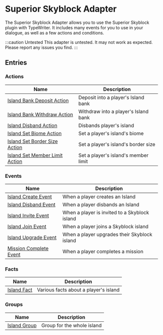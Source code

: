 # Superior Skyblock Adapter

The Superior Skyblock Adapter allows you to use the Superior Skyblock plugin with TypeWriter.
It includes many events for you to use in your dialogue, as well as a few actions and conditions.

:::caution Untested
This adapter is untested. It may not work as expected. Please report any issues you find.
:::

## Entries

### Actions

| Name | Description |
| ---- | ----------- |
| [Island Bank Deposit Action](SuperiorSkyblockAdapter/entries/action/island_bank_deposit) | Deposit into a player's Island bank |
| [Island Bank Withdraw Action](SuperiorSkyblockAdapter/entries/action/island_bank_withdraw) | Withdraw into a player's Island bank |
| [Island Disband Action](SuperiorSkyblockAdapter/entries/action/island_disband) | Disbands player's island |
| [Island Set Biome Action](SuperiorSkyblockAdapter/entries/action/island_set_biome) | Set a player's island's biome |
| [Island Set Border Size Action](SuperiorSkyblockAdapter/entries/action/island_set_border_size) | Set a player's island's border size |
| [Island Set Member Limit Action](SuperiorSkyblockAdapter/entries/action/island_set_member_limit) | Set a player's island's member limit |

### Events

| Name | Description |
| ---- | ----------- |
| [Island Create Event](SuperiorSkyblockAdapter/entries/event/on_island_create) | When a player creates an Island |
| [Island Disband Event](SuperiorSkyblockAdapter/entries/event/on_island_disband) | When a player disbands an Island |
| [Island Invite Event](SuperiorSkyblockAdapter/entries/event/on_island_invite) | When a player is invited to a Skyblock island |
| [Island Join Event](SuperiorSkyblockAdapter/entries/event/on_island_join) | When a player joins a Skyblock island |
| [Island Upgrade Event](SuperiorSkyblockAdapter/entries/event/on_island_upgrade) | When a player upgrades their Skyblock island |
| [Mission Complete Event](SuperiorSkyblockAdapter/entries/event/on_mission_complete) | When a player completes a mission |

### Facts

| Name | Description |
| ---- | ----------- |
| [Island Fact](SuperiorSkyblockAdapter/entries/fact/island_fact) | Various facts about a player's island |

### Groups

| Name | Description |
| ---- | ----------- |
| [Island Group](SuperiorSkyblockAdapter/entries/group/island_group) | Group for the whole island |

